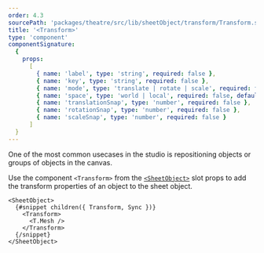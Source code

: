 ```yaml
---
order: 4.3
sourcePath: 'packages/theatre/src/lib/sheetObject/transform/Transform.svelte'
title: '<Transform>'
type: 'component'
componentSignature:
  {
    props:
      [
        { name: 'label', type: 'string', required: false },
        { name: 'key', type: 'string', required: false },
        { name: 'mode', type: 'translate | rotate | scale', required: false, default: 'translate' },
        { name: 'space', type: 'world | local', required: false, default: 'world' },
        { name: 'translationSnap', type: 'number', required: false },
        { name: 'rotationSnap', type: 'number', required: false },
        { name: 'scaleSnap', type: 'number', required: false }
      ]
  }
---
```


One of the most common usecases in the studio is repositioning objects or groups of objects in the canvas.

Use the component `<Transform>` from the [`<SheetObject>`](/reference/theatre/sheet-object) slot props to add the transform properties of an object to the sheet object.

```svelte
<SheetObject>
  {#snippet children({ Transform, Sync })}
    <Transform>
      <T.Mesh />
    </Transform>
  {/snippet}
</SheetObject>
```
